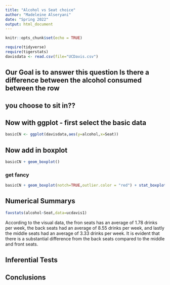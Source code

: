 ```yaml
---
title: "Alcohol vs Seat choice"
author: "Madeleine Alseryani"
date: "Spring 2022"
output: html_document
---
```


```r
knitr::opts_chunk$set(echo = TRUE)
```

```r
require(tidyverse)
require(tigerstats)
davisdata <- read.csv(file="UCDavis.csv")
```
## Our Goal is to answer this question Is there a difference between the alcohol consumed between the row
## you choose to sit in??

## Now with ggplot - first select the basic data

```r
basicCN <- ggplot(davisdata,aes(y=alcohol,x=Seat))
```
## Now add in boxplot

```r
basicCN + geom_boxplot()
```
  
  
### get fancy  

```r
basicCN + geom_boxplot(notch=TRUE,outlier.color = "red") + stat_boxplot(geom ='errorbar') + labs(title="Fancy notch boxplot \n with 2 lines")
```

## Numerical Summarys 

```r
favstats(alcohol~Seat,data=ucdavis1)
```

According to the visual data, the fron seats has an average of 1.78 drinks per week, the back seats had an average of 8.55 drinks per week, and lastly the middle seats had an average of 3.33 drinks per week. It is evident that there is a substantial difference from the back seats compared to the middle and front seats. 

## Inferential Tests

## Conclusions


